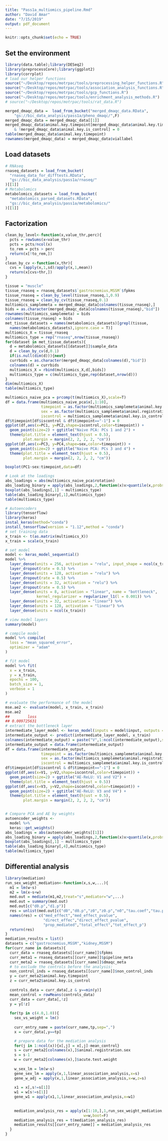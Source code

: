 ```yaml
---
title: "Pass1a_multiomics_pipeline.Rmd"
author: "David Amar"
date: "7/15/2019"
output: pdf_document
---
```


```r
knitr::opts_chunk$set(echo = TRUE)
```

## Set the environment

```r
library(data.table);library(DESeq2)
library(preprocessCore);library(ggplot2)
library(corrplot)
# load our helper functions
source("~/Desktop/repos/motrpac/tools/preprocessing_helper_functions.R")
source("~/Desktop/repos/motrpac/tools/association_analysis_functions.R")
source("~/Desktop/repos/motrpac/tools/gcp_functions.R")
source("~/Desktop/repos/motrpac/tools/enrichment_analysis_methods.R")
# source("~/Desktop/repos/motrpac/tools/rat_data.R")

merged_dmaqc_data =  load_from_bucket("merged_dmaqc_data.RData",
    "gs://bic_data_analysis/pass1a/pheno_dmaqc/",F)
merged_dmaqc_data = merged_dmaqc_data[[1]]
merged_dmaqc_data$animal.key.timepoint[merged_dmaqc_data$animal.key.timepoint==-1
    & !merged_dmaqc_data$animal.key.is_control] = 0
table(merged_dmaqc_data$animal.key.timepoint)
rownames(merged_dmaqc_data) = merged_dmaqc_data$viallabel
```

## Load datasets

```r
# RNAseq
rnaseq_datasets = load_from_bucket(
  "rnaseq_data_for_difftests.RData",
  "gs://bic_data_analysis/pass1a/rnaseq/"
)[[1]]
# Metabolomics
metabolomics_datasets = load_from_bucket(
  "metabolomics_parsed_datasets.RData",
  "gs://bic_data_analysis/pass1a/metabolomics/"
)[[1]]

```

## Factorization

```r
clean_by_level<-function(x,value_thr,perc){
  pcts = rowSums(x<value_thr)
  pcts = pcts/ncol(x)
  to_rem = pcts > perc
  return(x[!to_rem,])
}
clean_by_cv <-function(x,thr){
  cvs = (apply(x,1,sd)/apply(x,1,mean))
  return(x[cvs>thr,])
}

tissue = "muscle"
tissue_rnaseq = rnaseq_datasets$`gastrocnemius,MSSM`$fpkms
tissue_rnaseq = clean_by_level(tissue_rnaseq,1,0.9)
tissue_rnaseq = clean_by_cv(tissue_rnaseq,0.1)
multiomics_samplemeta = merged_dmaqc_data[colnames(tissue_rnaseq),]
bids = as.character(merged_dmaqc_data[colnames(tissue_rnaseq),"bid"])
rownames(multiomics_samplemeta) = bids
colnames(tissue_rnaseq) = bids
met_tissue_datasets = names(metabolomics_datasets)[grepl(tissue,
  names(metabolomics_datasets),ignore.case = T)]
multiomics_X = tissue_rnaseq
multiomics_type = rep("rnaseq",nrow(tissue_rnaseq))
for(dataset in met_tissue_datasets){
  d = metabolomics_datasets[[dataset]]$sample_data
  d = clean_by_cv(d,0.1)
  if(is.null(dim(d))){next}
  currbids = as.character(merged_dmaqc_data[colnames(d),"bid"])
  colnames(d) = currbids
  multiomics_X = rbind(multiomics_X,d[,bids])
  multiomics_type = c(multiomics_type,rep(dataset,nrow(d)))
}
dim(multiomics_X)
table(multiomics_type)

multiomics_naive_pca = prcomp(t(multiomics_X),scale=T)
df = data.frame(multiomics_naive_pca$x[,1:10],
                timepoint = as.factor(multiomics_samplemeta$animal.key.timepoint),
                sex = as.factor(multiomics_samplemeta$animal.registration.sex),
                iscontrol = multiomics_samplemeta$animal.key.is_control)
df$timepoint[df$iscontrol & df$timepoint=="-1"] = 0
ggplot(df,aes(x=PC1, y=PC2,shape=iscontrol,color=timepoint)) + 
  geom_point(size=2) + ggtitle("Naive PCA: PCs 1 and 2") + 
  theme(plot.title = element_text(hjust = 0.5),
        plot.margin = margin(2, 2, 2, 2, "cm"))
ggplot(df,aes(x=PC3, y=PC4,shape=sex,color=timepoint)) + 
  geom_point(size=2) + ggtitle("Naive PCA: PCs 3 and 4") + 
  theme(plot.title = element_text(hjust = 0.5),
        plot.margin = margin(2, 2, 2, 2, "cm"))

boxplot(PC1~sex:timepoint,data=df)

# Look at the loadings
abs_loadings = abs(multiomics_naive_pca$rotation)
abs_loading_binary = apply(abs_loadings,2,function(x)x>quantile(x,probs=0.8))
boxplot(abs_loadings[,1] ~ multiomics_type)
table(abs_loading_binary[,1],multiomics_type)
table(multiomics_type)

# Autoencoders
library(tensorflow)
library(keras)
instal_keras(method="conda")
install_tensorflow(version = "1.12",method = "conda")
# set training data
x_train <- t(as.matrix(multiomics_X))
x_train = scale(x_train)

# set model
model <- keras_model_sequential()
model %>%
  layer_dense(units = 256, activation = "relu", input_shape = ncol(x_train)) %>%
  layer_dropout(rate = 0.5) %>% 
  layer_dense(units = 128, activation = "relu") %>% 
  layer_dropout(rate = 0.5) %>% 
  layer_dense(units = 32, activation = "relu") %>% 
  layer_dropout(rate = 0.5) %>% 
  layer_dense(units = 8, activation = "linear", name = "bottleneck",
              kernel_regularizer = regularizer_l1(l = 0.001)) %>%
  layer_dense(units = 32, activation = "linear") %>%
  layer_dense(units = 128, activation = "linear") %>%
  layer_dense(units = ncol(x_train))

# view model layers
summary(model)

# compile model
model %>% compile(
  loss = "mean_squared_error", 
  optimizer = "adam"
)

# fit model
model %>% fit(
  x = x_train, 
  y = x_train, 
  epochs = 100,
  batch_size = 1,
  verbose = 1
)

# evaluate the performance of the model
mse.ae2 <- evaluate(model, x_train, x_train)
mse.ae2
##        loss 
## 0.009725631
# extract the bottleneck layer
intermediate_layer_model <- keras_model(inputs = model$input, outputs = get_layer(model, "bottleneck")$output)
intermediate_output <- predict(intermediate_layer_model, x_train)
colnames(intermediate_output) = paste("V",1:ncol(intermediate_output),sep="")
intermediate_output = data.frame(intermediate_output)
df = data.frame(intermediate_output,
                timepoint = as.factor(multiomics_samplemeta$animal.key.timepoint),
                sex = as.factor(multiomics_samplemeta$animal.registration.sex),
                iscontrol = multiomics_samplemeta$animal.key.is_control)
df$timepoint[df$iscontrol & df$timepoint=="-1"] = 0
ggplot(df,aes(x=V1, y=V2,shape=iscontrol,color=timepoint)) + 
  geom_point(size=2) + ggtitle("AE-ReLU: V1 and V2") + 
  theme(plot.title = element_text(hjust = 0.5))
ggplot(df,aes(x=V3, y=V2,shape=iscontrol,color=timepoint)) + 
  geom_point(size=2) + ggtitle("AE-ReLU: V3 and V4") + 
  theme(plot.title = element_text(hjust = 0.5),
        plot.margin = margin(2, 2, 2, 2, "cm"))


# Compare PCA and AE by weights
autoencoder_weights <- 
  model %>%
  keras::get_weights()
abs_loadings = abs(autoencoder_weights[[1]])
abs_loading_binary = apply(abs_loadings,2,function(x)x>quantile(x,probs=0.8))
boxplot(abs_loadings[,1] ~ multiomics_type)
table(abs_loading_binary[,4],multiomics_type)
table(multiomics_type)

```


## Differential analysis

```r
library(mediation)
run_sex_weight_mediation<-function(x,s,w,...){
  m1 = lm(w~s)
  m2 = lm(x~s+w)
  med.out = mediate(m1,m2,treat="s",mediator="w",...)
  med.out = summary(med.out)
  med.out[c("d0.p","d1.p")]
  res = unlist(med.out[c("d0","d0.p","z0","z0.p","n0","tau.coef","tau.p")])
  names(res) = c("med_effect","med_effect_pvalue",
                 "direct_effec","direct_effect_pvalue",
                 "prop_mediated","total_effect","tot_effect_p")
  return(res)
}
mediation_results = list()
datasets = c("gastrocnemius,MSSM","kidney,MSSM")
for(curr_name in datasets){
  curr_data = rnaseq_datasets[[curr_name]]$fpkms
  curr_meta1 = rnaseq_datasets[[curr_name]]$pipeline_meta
  curr_meta2 = rnaseq_datasets[[curr_name]]$dmaqc_meta
  # to exclude the controls before the analysis:
  non_control_inds = rnaseq_datasets[[curr_name]]$non_control_inds
  y = curr_meta2$animal.key.timepoint
  z = curr_meta2$animal.key.is_control
  
  controls_data = curr_data[,z & y==min(y)]
  mean_control = rowMeans(controls_data)
  curr_data = curr_data[,!z]
  y = y[!z]
  
  for(tp in c(4.0,1.0)){
    sex_vs_weight = lm()
    
    curr_entry_name = paste(curr_name,tp,sep=",")
    x = curr_data[,y==tp]

    # prepare data for the mediation analysis
    for(j in 1:ncol(x)){x[,j] = x[,j]-mean_control}
    s = curr_meta2[colnames(x),]$animal.registration.sex
    s = s-1
    w = curr_meta2[colnames(x),]$acute.test.weight
    
    w_sex_lm = lm(w~s)
    gene_sex_lm = apply(x,1,linear_association_analysis,x=s)
    gene_w_adj = apply(x,1,linear_association_analysis,x=w,z=s)
    
    x1 = x[,s!=s[1]]
    w1 = w[s!=s[1]]
    gene_w1 = apply(x1,1,linear_association_analysis,x=w1)
    
    
    mediation_analysis_res = apply(x[1:10,],1,run_sex_weight_mediation,s=s,
                                   w=w,boot=F)
    mediation_analysis_res = t(mediation_analysis_res)
    mediation_results[[curr_entry_name]] = mediation_analysis_res
  }
}

```


